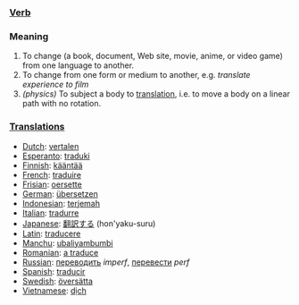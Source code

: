===[[Verb]]===

=== Meaning ===

#To change (a book, document, Web site, movie, anime, or video game) from one language to another.
#To change from one form or medium to another, e.g. ''translate experience to film''
#''(physics)'' To subject a body to [[translation]], i.e. to move a body on a linear path with no rotation.

===[[Translation]]s===
*[[Dutch]]: [[vertalen]]
*[[Esperanto]]: [[traduki]]
*[[Finnish]]: [[kääntää]]
*[[French]]: [[traduire]]
*[[Frisian]]: [[oersette]]
*[[German]]: [[übersetzen]]
*[[Indonesian]]: [[terjemah]]
*[[Italian]]: [[tradurre]]
*[[Japanese]]: [[翻訳する]] (hon'yaku-suru)
*[[Latin]]: [[traducere]]
*[[Manchu]]: [[ubaliyambumbi]]
*[[Romanian]]: [[a traduce]]
*[[Russian]]: [[переводить]] ''imperf'', [[перевести]] ''perf''
*[[Spanish]]: [[traducir]]
*[[Swedish]]: [[översätta]]
*[[Vietnamese]]: [[dịch]]